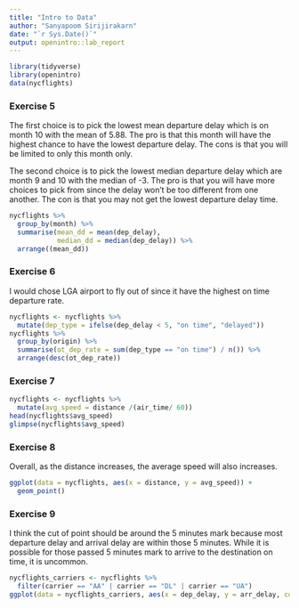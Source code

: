 ```yaml
---
title: "Intro to Data"
author: "Sanyapoom Sirijirakarn"
date: "`r Sys.Date()`"
output: openintro::lab_report
---
```


```r
library(tidyverse)
library(openintro)
data(nycflights)
```

### Exercise 5

The first choice is to pick the lowest mean departure delay which is on month 10 with the mean of 5.88. The pro is that this month will have the highest chance to have the lowest departure delay. The cons is that you will be limited to only this month only. 

The second choice is to pick the lowest median departure delay which are month 9 and 10 with the median of -3. The pro is that you will have more choices to pick from since the delay won't be too different from one another. The con is that you may not get the lowest departure delay time.

```r
nycflights %>%
  group_by(month) %>%
  summarise(mean_dd = mean(dep_delay), 
            median_dd = median(dep_delay)) %>%
  arrange((mean_dd))
```

### Exercise 6

I would chose LGA airport to fly out of since it have the highest on time departure rate.

```r
nycflights <- nycflights %>%
  mutate(dep_type = ifelse(dep_delay < 5, "on time", "delayed"))
nycflights %>%
  group_by(origin) %>%
  summarise(ot_dep_rate = sum(dep_type == "on time") / n()) %>%
  arrange(desc(ot_dep_rate))
```

### Exercise 7

```r
nycflights <- nycflights %>%
  mutate(avg_speed = distance /(air_time/ 60))
head(nycflights$avg_speed)
glimpse(nycflights$avg_speed)
```

### Exercise 8

Overall, as the distance increases, the average speed will also increases.

```r
ggplot(data = nycflights, aes(x = distance, y = avg_speed)) +
  geom_point()
```

### Exercise 9

I think the cut of point should be around the 5 minutes mark because most departure delay and arrival delay are within those 5 minutes. While it is possible for those passed 5 minutes mark to arrive to the destination on time, it is uncommon.

```r
nycflights_carriers <- nycflights %>%
  filter(carrier == "AA" | carrier == "DL" | carrier == "UA")
ggplot(data = nycflights_carriers, aes(x = dep_delay, y = arr_delay, color= carrier)) + geom_point()
```